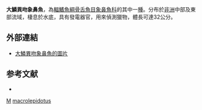 {{Speciesbox 
| genus = Marcusenius
| species = macrolepidotus
| status = LC
| status_system = IUCN3.1
| authority = [[Peters|Peters]], 1852
| synonyms = *''Gnathonemus graeverti''<br /><small>Steindachner, 1914</small>
*''Gnathonemus macrolepidotus''<br /><small>Peters, 1852</small>
*''Gnathonemus macrolepidotus macrolepidotus''<br /><small>Peters, 1852</small>
*''Gnathonemus moeruensis''<br /><small>Boulenger, 1915</small>
*''Gnathonemus okavangensis''<br /><small>Pappenheim, 1907</small>
}}

'''大鱗異吻象鼻魚'''，為[[輻鰭魚綱|輻鰭魚綱]][[骨舌魚目|骨舌魚目]][[象鼻魚科|象鼻魚科]]的其中一[[種|種]]。分布於[[非洲|非洲]]中部及東部流域，棲息於水底，具有發電器官，用來偵測獵物，體長可達32公分。
==外部連結==
* [http://www.fishbase.org/Photos/ThumbnailsSummary.php?ID=5405 大鱗異吻象鼻魚的圖片] {{Wayback|url=http://www.fishbase.org/Photos/ThumbnailsSummary.php?ID=5405 |date=20181005092719 }}

==参考文献==
*{{FishBase_species|genus=Marcusenius|species=macrolepidotus|year=2012|month=3}}
{{Taxonbar}}

[[Category:1852年描述的鱼类|M]]
[[Category:異吻象鼻魚屬|macrolepidotus]]